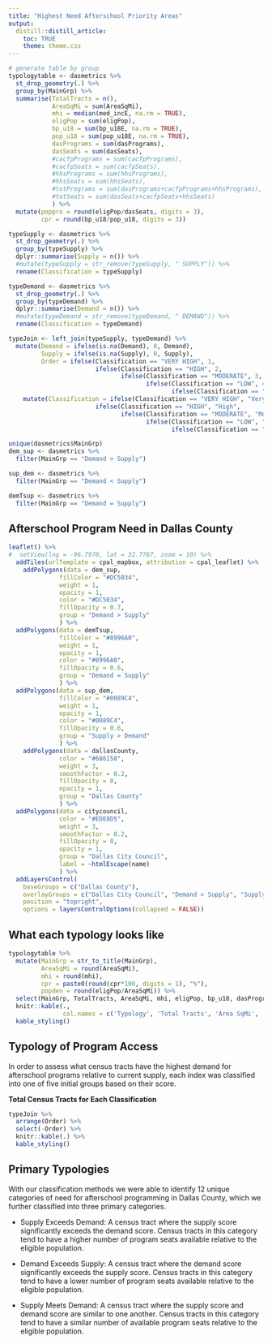 ```yaml
---
title: "Highest Need Afterschool Priority Areas"
output:
  distill::distill_article:
    toc: TRUE
    theme: theme.css
---
```


```r
# generate table by group
typologytable <- dasmetrics %>%
  st_drop_geometry(.) %>%
  group_by(MainGrp) %>%
  summarise(TotalTracts = n(),
            AreaSqMi = sum(AreaSqMi),
            mhi = median(med_incE, na.rm = TRUE),
            eligPop = sum(eligPop),
            bp_u18 = sum(bp_u18E, na.rm = TRUE),
            pop_u18 = sum(pop_u18E, na.rm = TRUE),
            dasPrograms = sum(dasPrograms),
            dasSeats = sum(dasSeats),
            #cacfpPrograms = sum(cacfpPrograms),
            #cacfpSeats = sum(cacfpSeats),
            #hhsPrograms = sum(hhsPrograms),
            #hhsSeats = sum(hhsSeats),
            #totPrograms = sum(dasPrograms+cacfpPrograms+hhsPrograms),
            #totSeats = sum(dasSeats+cacfpSeats+hhsSeats)
            ) %>%
  mutate(poppro = round(eligPop/dasSeats, digits = 3),
         cpr = round(bp_u18/pop_u18, digits = 3))

typeSupply <- dasmetrics %>%
  st_drop_geometry(.) %>%
  group_by(typeSupply) %>%
  dplyr::summarise(Supply = n()) %>%
  #mutate(typeSupply = str_remove(typeSupply, " SUPPLY")) %>%
  rename(Classification = typeSupply)

typeDemand <- dasmetrics %>%
  st_drop_geometry(.) %>%
  group_by(typeDemand) %>%
  dplyr::summarise(Demand = n()) %>%
  #mutate(typeDemand = str_remove(typeDemand, " DEMAND")) %>%
  rename(Classification = typeDemand)

typeJoin <- left_join(typeSupply, typeDemand) %>%
  mutate(Demand = ifelse(is.na(Demand), 0, Demand),
         Supply = ifelse(is.na(Supply), 0, Supply),
         Order = ifelse(Classification == "VERY HIGH", 1, 
                        ifelse(Classification == "HIGH", 2, 
                               ifelse(Classification == "MODERATE", 3, 
                                      ifelse(Classification == "LOW", 4, 
                                             ifelse(Classification == "VERY LOW", 5, "ERROR")))))) %>%
    mutate(Classification = ifelse(Classification == "VERY HIGH", "Very High", 
                        ifelse(Classification == "HIGH", "High", 
                               ifelse(Classification == "MODERATE", "Moderate", 
                                      ifelse(Classification == "LOW", "Low", 
                                             ifelse(Classification == "VERY LOW", "Very Low", "ERROR"))))))

unique(dasmetrics$MainGrp)
dem_sup <- dasmetrics %>%
  filter(MainGrp == "Demand > Supply")

sup_dem <- dasmetrics %>%
  filter(MainGrp == "Demand < Supply")

demTsup <- dasmetrics %>%
  filter(MainGrp == "Demand = Supply")
```

## Afterschool Program Need in Dallas County
```r
leaflet() %>%
#  setView(lng = -96.7970, lat = 32.7767, zoom = 10) %>%
  addTiles(urlTemplate = cpal_mapbox, attribution = cpal_leaflet) %>%
    addPolygons(data = dem_sup,
              fillColor = "#DC5034",
              weight = 1,
              opacity = 1,
              color = "#DC5034",
              fillOpacity = 0.7,
              group = "Demand > Supply"
              ) %>%
  addPolygons(data = demTsup,
              fillColor = "#8996A0",
              weight = 1,
              opacity = 1,
              color = "#8996A0",
              fillOpacity = 0.6,
              group = "Demand = Supply"
              ) %>%
  addPolygons(data = sup_dem,
              fillColor = "#0089C4",
              weight = 1,
              opacity = 1,
              color = "#0089C4",
              fillOpacity = 0.6,
              group = "Supply > Demand"
              ) %>%
    addPolygons(data = dallasCounty,
              color = "#686158",
              weight = 3,
              smoothFactor = 0.2, 
              fillOpacity = 0,
              opacity = 1,
              group = "Dallas County"
              ) %>%
  addPolygons(data = citycouncil,
              color = "#EDE8D5",
              weight = 3,
              smoothFactor = 0.2, 
              fillOpacity = 0,
              opacity = 1,
              group = "Dallas City Council",
              label = ~htmlEscape(name)
              ) %>%
  addLayersControl(
    baseGroups = c("Dallas County"),
    overlayGroups = c("Dallas City Council", "Demand > Supply", "Supply > Demand", "Demand = Supply"),
    position = "topright",
    options = layersControlOptions(collapsed = FALSE))
```

## What each typology looks like

```r
typologytable %>%
  mutate(MainGrp = str_to_title(MainGrp),
         AreaSqMi = round(AreaSqMi),
         mhi = round(mhi),
         cpr = paste0(round(cpr*100, digits = 1), "%"),
         popden = round(eligPop/AreaSqMi)) %>%
  select(MainGrp, TotalTracts, AreaSqMi, mhi, eligPop, bp_u18, dasPrograms, dasSeats, poppro, cpr, popden) %>%
  knitr::kable(.,
               col.names = c('Typology', 'Total Tracts', 'Area SqMi', 'Median Household Income', 'Eligible Population', 'Below Poverty (Under 18)', 'Total Programs', 'Total Seats', 'Eligible to Seat Ratio', 'Child Poverty Rate', 'Eligible Density')) %>%
  kable_styling()
```

## Typology of Program Access

In order to assess what census tracts have the highest demand for afterschool programs relative to current supply, each index was classified into one of five initial groups based on their score.

**Total Census Tracts for Each Classification**

```r
typeJoin %>%
  arrange(Order) %>%
  select(-Order) %>%
  knitr::kable(.) %>%
  kable_styling()
```


## Primary Typologies

With our classification methods we were able to identify 12 unique categories of need for afterschool programming in Dallas County, which we further classified into three primary categories.

* Supply Exceeds Demand: A census tract where the supply score significantly exceeds the demand score. Census tracts in this category tend to have a higher number of program seats available relative to the eligible population.

* Demand Exceeds Supply: A census tract where the demand score significantly exceeds the supply score. Census tracts in this category tend to have a lower number of program seats available relative to the eligible population.

* Supply Meets Demand: A census tract where the supply score and demand score are similar to one another. Census tracts in this category tend to have a similar number of available program seats relative to the eligible population.
